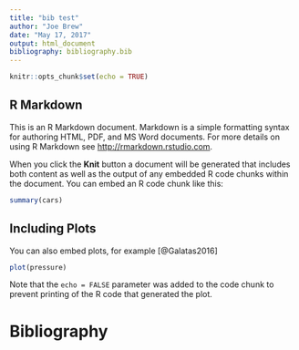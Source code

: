 ```yaml
---
title: "bib test"
author: "Joe Brew"
date: "May 17, 2017"
output: html_document
bibliography: bibliography.bib
---
```


```r
knitr::opts_chunk$set(echo = TRUE)
```

## R Markdown

This is an R Markdown document. Markdown is a simple formatting syntax for authoring HTML, PDF, and MS Word documents. For more details on using R Markdown see <http://rmarkdown.rstudio.com>.

When you click the **Knit** button a document will be generated that includes both content as well as the output of any embedded R code chunks within the document. You can embed an R code chunk like this:

```r
summary(cars)
```

## Including Plots

You can also embed plots, for example [@Galatas2016]

```r
plot(pressure)
```

Note that the `echo = FALSE` parameter was added to the code chunk to prevent printing of the R code that generated the plot.

# Bibliography